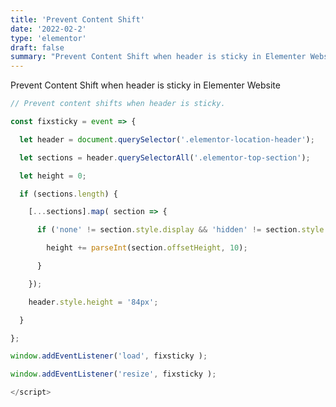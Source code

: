 ```yaml
---
title: 'Prevent Content Shift'
date: '2022-02-2'
type: 'elementor'
draft: false
summary: "Prevent Content Shift when header is sticky in Elementer Website"
---
```


Prevent Content Shift when header is sticky in Elementer Website

```js
// Prevent content shifts when header is sticky.

const fixsticky = event => {

  let header = document.querySelector('.elementor-location-header');

  let sections = header.querySelectorAll('.elementor-top-section');

  let height = 0;

  if (sections.length) {

    [...sections].map( section => {

      if ('none' != section.style.display && 'hidden' != section.style.visibility) {

        height += parseInt(section.offsetHeight, 10);

      }

    });

    header.style.height = '84px';

  }

};

window.addEventListener('load', fixsticky );

window.addEventListener('resize', fixsticky );

</script>

```
